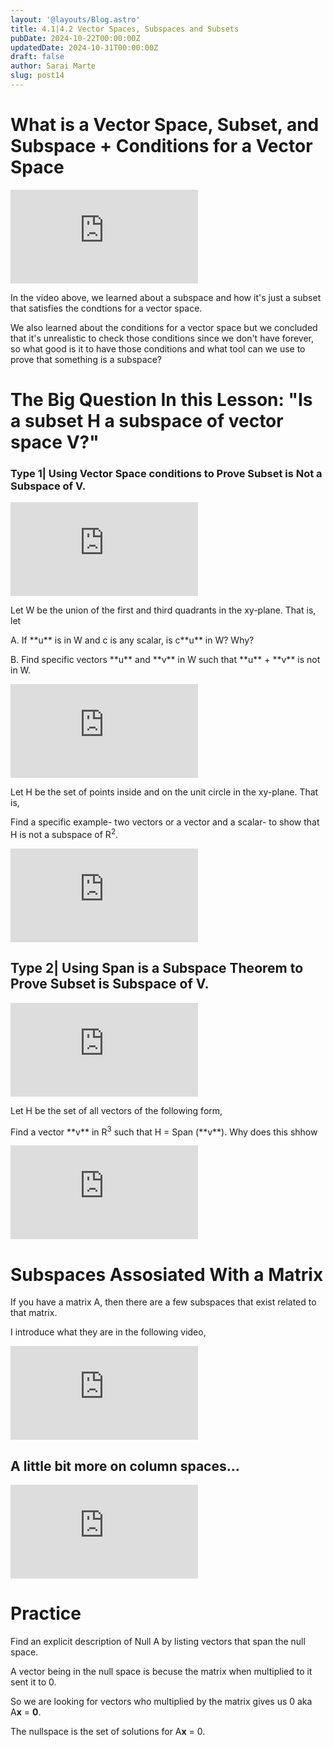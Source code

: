 ```yaml
---
layout: '@layouts/Blog.astro'
title: 4.1|4.2 Vector Spaces, Subspaces and Subsets
pubDate: 2024-10-22T00:00:00Z 
updatedDate: 2024-10-31T00:00:00Z 
draft: false
author: Sarai Marte
slug: post14
---
```



# What is a Vector Space, Subset, and Subspace + Conditions for a Vector Space 

<iframe src="https://www.youtube.com/embed/S9N0vH5Y6BA?si=7moGeYC2tmiaFBUB" title="YouTube video player" frameborder="0" allow="accelerometer; autoplay; clipboard-write; encrypted-media; gyroscope; picture-in-picture; web-share" referrerpolicy="strict-origin-when-cross-origin" allowfullscreen></iframe>

In the video above, we learned about a subspace and how it's just a subset that satisfies the condtions for a vector space. 

We also learned about the conditions for a vector space but we concluded that it's unrealistic to check those conditions since we don't have forever, so what good is it to have those conditions and what tool can we use to prove that something is a subspace?

# The Big Question In this Lesson: "Is a subset H a subspace of vector space V?"

### Type 1| Using Vector Space conditions to Prove Subset is Not a Subspace of V.

<iframe src="https://www.youtube.com/embed/VMZEZeC5Ja8?si=L5efQ8vHVJuUQZu6" title="YouTube video player" frameborder="0" allow="accelerometer; autoplay; clipboard-write; encrypted-media; gyroscope; picture-in-picture; web-share" referrerpolicy="strict-origin-when-cross-origin" allowfullscreen></iframe>

<WP n = "1">

<p>Let W be the union of the first and third quadrants in the xy-plane. That is, let </p>

<Latex formula="
W = \left\{ \begin{bmatrix} x \\ y \end{bmatrix} \in \mathbb{R}^2 \mid x \cdot y \geq 0 \right\}
"/>

<p>A. If **u** is in W and c is any scalar, is c**u** in W? Why?</p>

<p>B. Find specific vectors **u** and **v** in W such that **u** + **v** is not in W. </p>

</WP>

<Solution>
<iframe src="https://www.youtube.com/embed/9-tsfcuHKz0?si=Ui5R2n7-U-3Twa7W" title="YouTube video player" frameborder="0" allow="accelerometer; autoplay; clipboard-write; encrypted-media; gyroscope; picture-in-picture; web-share" referrerpolicy="strict-origin-when-cross-origin" allowfullscreen></iframe>
</Solution>

<WP n = "2">

<p>Let H be the set of points inside and on the unit circle in the xy-plane. That is,</p>

<Latex formula="
H = \left\{ \begin{bmatrix} x \\ y \end{bmatrix} : x^2 + y^2 \leq 1 \right\}
"/>

<p>Find a specific example- two vectors or a vector and a scalar- to show that H is not a subspace of R<sup>2</sup>.</p>
</WP>

<Solution>
<iframe src="https://www.youtube.com/embed/Vi6CiTaRYI4?si=KG_TAh4dvc8U7jhb" title="YouTube video player" frameborder="0" allow="accelerometer; autoplay; clipboard-write; encrypted-media; gyroscope; picture-in-picture; web-share" referrerpolicy="strict-origin-when-cross-origin" allowfullscreen></iframe>
</Solution>

## Type 2| Using Span is a Subspace Theorem to Prove Subset is Subspace of V.

<iframe src="https://www.youtube.com/embed/Lefgvz-TyMg?si=fTMJTx1QhKTqKTnE" title="YouTube video player" frameborder="0" allow="accelerometer; autoplay; clipboard-write; encrypted-media; gyroscope; picture-in-picture; web-share" referrerpolicy="strict-origin-when-cross-origin" allowfullscreen></iframe>

<WP n = "1">

<p>Let H be the set of all vectors of the following form,</p>

<Latex formula="
\begin{bmatrix} t \\ 3t \\ 2t \end{bmatrix}
"/>

<p>Find a vector **v** in R<sup>3</sup> such that H = Span (**v**). Why does this shhow</p>

</WP>

<Solution>
<iframe src="https://www.youtube.com/embed/K6scAM_hcfE?si=JNPdNaW9a8kdZtHl" title="YouTube video player" frameborder="0" allow="accelerometer; autoplay; clipboard-write; encrypted-media; gyroscope; picture-in-picture; web-share" referrerpolicy="strict-origin-when-cross-origin" allowfullscreen></iframe>
</Solution>

# Subspaces Assosiated With a Matrix

If you have a matrix A, then there are a few subspaces that exist related to that matrix. 

<Latex formula="\text{Columnspace}(A) = \text{span}(\text{columns of } A)" />
<Latex formula="\text{Rowspace}(A) = \text{span}(\text{rows of } A)" />
<Latex formula="\text{Nullspace}(A) = \left\{ \vec{v} \in \mathbb{R}^m \mid A\vec{v} = \vec{0} \right\}" />

I introduce what they are in the following video, 

<iframe src="https://www.youtube.com/embed/d7tPnQAfOv4?si=xTF9KkJGA6hbSGrf" title="YouTube video player" frameborder="0" allow="accelerometer; autoplay; clipboard-write; encrypted-media; gyroscope; picture-in-picture; web-share" referrerpolicy="strict-origin-when-cross-origin" allowfullscreen></iframe>

## A little bit more on column spaces...

<iframe src="https://www.youtube.com/embed/yjjxhnuEp-g?si=94NSSZoYvyDlzIJf" title="YouTube video player" frameborder="0" allow="accelerometer; autoplay; clipboard-write; encrypted-media; gyroscope; picture-in-picture; web-share" referrerpolicy="strict-origin-when-cross-origin" allowfullscreen></iframe>

# Practice

Find an explicit description of Null A by listing vectors that span the null space. 

<Problem n = "1">
<Latex formula="A = \begin{bmatrix} 1 & -6 & 4 & 0 \\ 0 & 0 & 2 & 0 \end{bmatrix}" />
</Problem>

<Solution>

A vector being in the null space is becuse the matrix when multiplied to it sent it to 0. 

So we are looking for vectors who multiplied by the matrix gives us 0 aka A**x** = **0**.

The nullspace is the set of solutions for A**x** = 0.

</Solution>